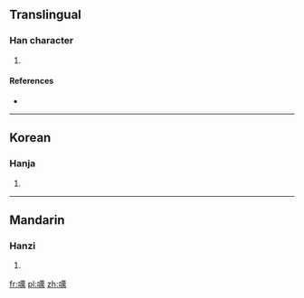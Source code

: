 ==Translingual==

===Han character===
{{Han char|rn=30|rad=口|as=13|sn=16|four=|canj=口廿田月 (RTWB)}}

# {{defn|Han|sort=口13}}

====References====
* {{Han ref|kx=0209.400|dkj=04374|dj=0432.230|hdz=10688.060|uh=5667|ud=22119}}

----

==Korean==

===Hanja===
{{ko-hanja|hangeul=홰|rv=hwae|mr=hwae}}

# {{defn|lang=ko|sort=口13}}

----

==Mandarin==

===Hanzi===
{{cmn-hanzi|pin=[[āi]] ([[ai1]]), [[ǎi]] ([[ai3]]), [[huì]] ([[hui4]])|wg=ai<sup>1</sup>, ai<sup>3</sup>, hui<sup>4</sup>}}

# {{defn|lang=cmn|sort=口13}}

[[fr:噧]]
[[pl:噧]]
[[zh:噧]]